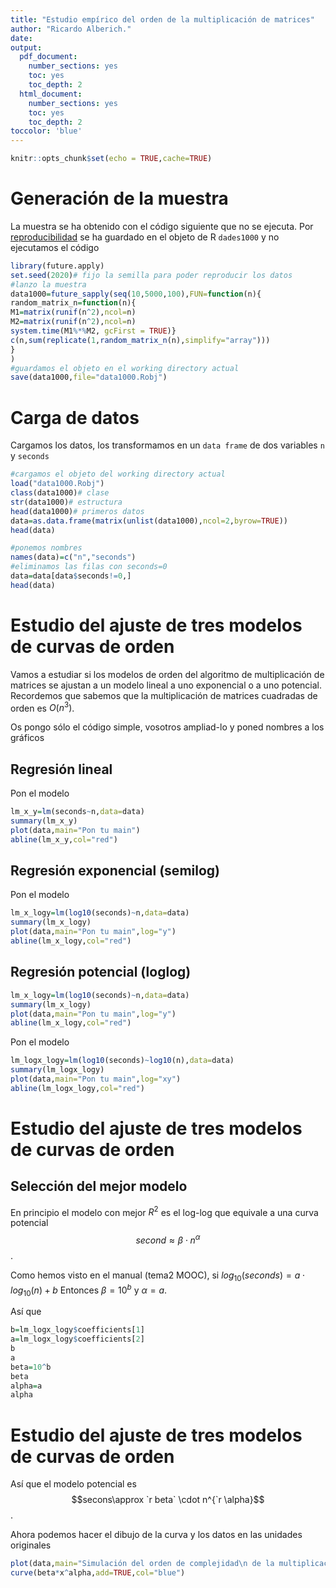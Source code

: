 ```yaml
---
title: "Estudio empírico del orden de la multiplicación de matrices"
author: "Ricardo Alberich."
date: 
output:
  pdf_document: 
    number_sections: yes
    toc: yes
    toc_depth: 2
  html_document: 
    number_sections: yes
    toc: yes
    toc_depth: 2
toccolor: 'blue'
---
```


```r
knitr::opts_chunk$set(echo = TRUE,cache=TRUE)
```

#  Generación de la muestra

La muestra se ha obtenido con el código siguiente que no se ejecuta. Por [reproducibilidad](https://es.wikipedia.org/wiki/Reproducibilidad_y_repetibilidad)  se ha guardado en el objeto de R `dades1000` y  no ejecutamos el código

```r
library(future.apply)
set.seed(2020)# fijo la semilla para poder reproducir los datos
#lanzo la muestra
data1000=future_sapply(seq(10,5000,100),FUN=function(n){
random_matrix_n=function(n){
M1=matrix(runif(n^2),ncol=n)
M2=matrix(runif(n^2),ncol=n)
system.time(M1%*%M2, gcFirst = TRUE)}
c(n,sum(replicate(1,random_matrix_n(n),simplify="array")))
}
)
#guardamos el objeto en el working directory actual
save(data1000,file="data1000.Robj")
```


# Carga de datos

Cargamos los datos, los transformamos en un `data frame` de dos variables `n` y `seconds`

```r
#cargamos el objeto del working directory actual
load("data1000.Robj")
class(data1000)# clase
str(data1000)# estructura
head(data1000)# primeros datos
data=as.data.frame(matrix(unlist(data1000),ncol=2,byrow=TRUE))
head(data)

#ponemos nombres
names(data)=c("n","seconds")
#eliminamos las filas con seconds=0
data=data[data$seconds!=0,]
head(data)
```

# Estudio del ajuste de tres modelos de curvas de orden

Vamos a estudiar si los modelos de orden del algoritmo de multiplicación de matrices se ajustan a un modelo lineal a uno exponencial o a uno potencial. Recordemos que sabemos que la multiplicación de matrices cuadradas de orden es  $O(n^3)$.

Os pongo sólo el código simple, vosotros ampliad-lo y poned nombres a los gráficos

## Regresión lineal

Pon el modelo

```r
lm_x_y=lm(seconds~n,data=data)
summary(lm_x_y)
plot(data,main="Pon tu main")
abline(lm_x_y,col="red")
```

## Regresión exponencial (semilog)

Pon el modelo

```r
lm_x_logy=lm(log10(seconds)~n,data=data)
summary(lm_x_logy)
plot(data,main="Pon tu main",log="y")
abline(lm_x_logy,col="red")
```

## Regresión potencial (loglog)


```r
lm_x_logy=lm(log10(seconds)~n,data=data)
summary(lm_x_logy)
plot(data,main="Pon tu main",log="y")
abline(lm_x_logy,col="red")
```

Pon el modelo

```r
lm_logx_logy=lm(log10(seconds)~log10(n),data=data)
summary(lm_logx_logy)
plot(data,main="Pon tu main",log="xy")
abline(lm_logx_logy,col="red")
```

# Estudio del ajuste de tres modelos de curvas de orden



## Selección del mejor modelo

En principio el modelo con mejor $R^2$ es el log-log que equivale a  una curva potencial $$second\approx \beta\cdot n^{\alpha}$$.

Como hemos visto en el manual (tema2 MOOC), si 
$log_{10}(seconds)= a \cdot log_{10}(n)+ b$ Entonces $\beta= 10^b$ y $\alpha=a$.

Así que 

```r
b=lm_logx_logy$coefficients[1]
a=lm_logx_logy$coefficients[2]
b
a
beta=10^b
beta
alpha=a
alpha
```

# Estudio del ajuste de tres modelos de curvas de orden


Así que el modelo potencial es $$secons\approx `r beta` \cdot n^{`r \alpha}$$.

Ahora podemos hacer el dibujo de la curva y los datos en las unidades originales


```r
plot(data,main="Simulación del orden de complejidad\n de la multiplicación de matrices")
curve(beta*x^alpha,add=TRUE,col="blue")
```

